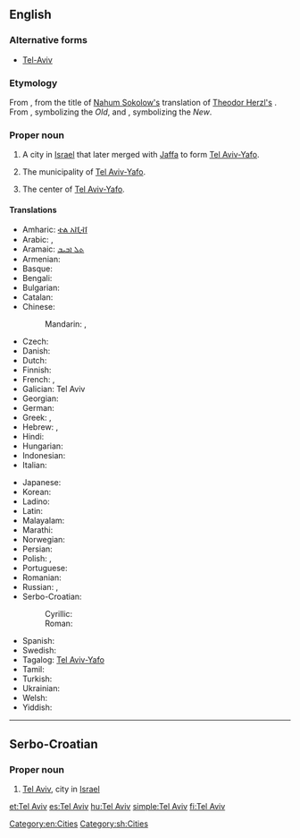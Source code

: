 ==English==
{{wikipedia}}

===Alternative forms===
* [[Tel-Aviv]]

===Etymology===
From {{etyl|he|en}} {{term|תל אביב|תֵּל־אָבִיב|tr=Tel Aviv|lang=he}}, from the title of [[w:Nahum Sokolow|Nahum Sokolow's]] translation of [[w:Theodor Herzl|Theodor Herzl's]] {{term|w:Altneuland|Altneuland|The Old New Land}}. From {{term|תל|תֵּל|tr=tel|lang=he|hill formed by ancient ruins}}, symbolizing the ''Old'', and {{term|אביב|אָבִיב|tr=aviv|lang=he|Spring}}, symbolizing the ''New''.

===Proper noun===
{{en-proper noun}}

# A city in [[Israel]] that later merged with [[Jaffa]] to form [[Tel Aviv-Yafo]].
# {{context|informally|or|formerly|lang=en}} The municipality of [[Tel Aviv-Yafo]].
# The center of [[Tel Aviv-Yafo]].

====Translations====
{{trans-top|city in Israel}}
* Amharic: [[ቴል አቪቭ]]
* Arabic: {{t-|ar|تل أبيب|tr=talli 'abiib|sc=Arab}}, {{t-|ar|تل أبيب يافا|tr=tálli 'abiib yaafa|sc=Arab}}
* Aramaic: [[ܬܠ ܐܒܝܒ]]
* Armenian: {{t-|hy|Թել Ավիվ|tr=T'el Aviv|sc=Armn}}
* Basque: {{t-|eu|Tel Aviv}}
* Bengali: {{t-|bn|তেল আভিভ|sc=Beng}}
* Bulgarian: {{t-|bg|Тел Авив|sc=Cyrl}}
* Catalan: {{t-|ca|Tel Aviv}}
* Chinese:
*: Mandarin: {{t|cmn|特拉維夫|sc=Hani}}, {{t|cmn|特拉维夫|tr=[[Tèlāwéifū]]|sc=Hani}}
* Czech: {{t-|cs|Tel Aviv}}
* Danish: {{t-|da|Tel Aviv}}
* Dutch: {{t-|nl|Tel Aviv}}
* Finnish: {{t-|fi|Tel Aviv}}
* French: {{t-|fr|Tel Aviv|m}}, {{t-|fr|Tel-Aviv-Jaffa|m}}
* Galician: Tel Aviv
* Georgian: {{t-|ka|თელ-ავივი|tr=t‘el-avivi|sc=Geor}}
* German: {{t-|de|Tel Aviv-Jaffa}}
* Greek: {{t-|el|Τελ Αβίβ|tr=Tel Avív|sc=Grek}}, {{t-|el|Τελ Αβίβ - Γιάφα|tr=Tel Avív-Yáfa|sc=Grek}}
* Hebrew: {{t+|he|תל אביב|f|tr=tel aviv|sc=Hebr}}, {{t-|he|תל אביב-יפו|tr=tel aviv–yafo|sc=Hebr}}
* Hindi: {{t-|hi|तेल अवीव|tr=tel avīv|sc=Deva}}
* Hungarian: {{t+|hu|Tel Aviv}}
* Indonesian: {{t-|id|Tel Aviv}}
* Italian: {{t-|it|Tel Aviv|f}}
{{trans-mid}}
* Japanese: {{t-|ja|テルアビブ|tr=Teru-Abibu}}
* Korean: {{t-|ko|텔아비브|tr=Tel-Abibeu|sc=Hang}}
* Ladino: {{tø|lad|Tel Aviv|sc=Latn}}
* Latin: {{t-|la|Telavivum}}
* Malayalam: {{t-|ml|ടെല് അവീവ്|sc=Mlym}}
* Marathi: {{t-|mr|तेल अवीव|n|tr=tela avīva|sc=Deva}}
* Norwegian: {{t-|no|Tel Aviv}}
* Persian: {{t-|fa|تلآویو|sc=fa-Arab}}
* Polish: {{t-|pl|Tel Awiw}}, {{t+|pl|Tel Awiw-Jafa}}
* Portuguese: {{t-|pt|Tel Aviv-Yafo}}
* Romanian: {{t-|ro|Tel Aviv}}
* Russian: {{t-|ru|Тель-Авив|m|tr=Tel’-Avív|sc=Cyrl}}, {{t-|ru|Тель-Авив — Яффо|m|tr=Tel’-Avív - Jáffo|sc=Cyrl}}
* Serbo-Croatian:
*: Cyrillic: {{t-|sh|Тел Авив|m|sc=Cyrl}}
*: Roman: {{t-|sh|Tel Aviv|m}}
* Spanish: {{t+|es|Tel Aviv|m}}
* Swedish: {{t-|sv|Tel Aviv}}
* Tagalog: [[Tel Aviv-Yafo]]
* Tamil: {{t-|ta|டெல் அவீவ்}}
* Turkish: {{t-|tr|Tel Aviv}}
* Ukrainian: {{t-|uk|Тель-Авів|m|tr=Tel’-Avív}}
* Welsh: {{t-|cy|Tel Aviv}}
* Yiddish: {{t-|yi|תל אביב|tr=tel aviv|sc=Hebr}}
{{trans-bottom}}

[[Category:en:Cities]]

----

==Serbo-Croatian==
{{wikipedia|lang=sh}}

===Proper noun===
{{sh-proper noun|g=m|r|Тел Авив}}

# [[#English|Tel Aviv]], city in [[Israel]]

[[Category:sh:Cities]]

[[et:Tel Aviv]]
[[es:Tel Aviv]]
[[hu:Tel Aviv]]
[[simple:Tel Aviv]]
[[fi:Tel Aviv]]